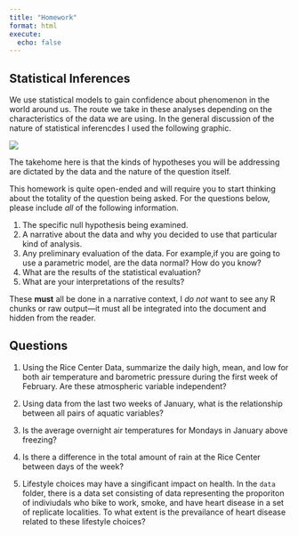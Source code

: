 ```yaml
---
title: "Homework"
format: html
execute:
  echo: false
---
```


## Statistical Inferences

We use statistical models to gain confidence about phenomenon in the world around us. The route we take in these analyses depending on the characteristics of the data we are using.  In the general discussion of the nature of statistical inferencdes I used the following graphic.

![](media/predictor_response.png)

The takehome here is that the kinds of hypotheses you will be addressing are dictated by the data and the nature of the question itself.

This homework is quite open-ended and will require you to start thinking about the totality of the question being asked.  For the questions below, please include *all* of the following information.

1. The specific null hypothesis being examined.  
2. A narrative about the data and why you decided to use that particular kind of analysis.
3. Any preliminary evaluation of the data.  For example,if you are going to use a parametric model, are the data normal?  How do you know?
4. What are the results of the statistical evaluation?
5. What are your interpretations of the results?

These **must** all be done in a narrative context, I *do not* want to see any R chunks or raw output—it must all be integrated into the document and hidden from the reader.

## Questions


1. Using the Rice Center Data, summarize the daily high, mean, and low for both air temperature and barometric pressure during the first week of February.  Are these atmospheric variable independent?

2. Using data from the last two weeks of January, what is the relationship between all pairs of aquatic variables?  

3. Is the average overnight air temperatures for Mondays in January above freezing?

4. Is there a difference in the total amount of rain at the Rice Center between days of the week?

5. Lifestyle choices may have a singificant impact on health.  In the `data` folder, there is a data set consisting of data representing the proporiton of indiviudals who bike to work, smoke, and have heart disease in a set of replicate localities.  To what extent is the prevailance of heart disease related to these lifestyle choices?  


